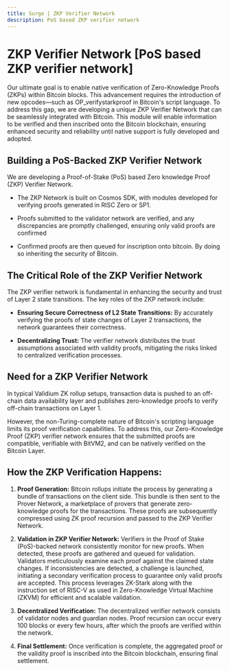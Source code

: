 ```yaml
---
title: Surge | ZKP Verifier Network
description: PoS based ZKP verifier network
---
```



# ZKP Verifier Network [PoS based ZKP verifier network]

Our ultimate goal is to enable native verification of Zero-Knowledge Proofs (ZKPs) within Bitcoin blocks. This advancement requires the introduction of new opcodes—such as OP_verifystarkproof in Bitcoin's script language. To address this gap, we are developing a unique ZKP Verifier Network that can be seamlessly integrated with Bitcoin. This module will enable information to be verified and then inscribed onto the Bitcoin blockchain, ensuring enhanced security and reliability until native support is fully developed and adopted.

## Building a PoS-Backed ZKP Verifier Network

We are developing a Proof-of-Stake (PoS) based Zero knowledge Proof (ZKP) Verifier Network.

- The ZKP Network is built on Cosmos SDK, with modules developed for verifying proofs generated in RISC Zero or SP1.

- Proofs submitted to the validator network are verified, and any discrepancies are promptly challenged, ensuring only valid proofs are confirmed

- Confirmed proofs are then queued for inscription onto bitcoin. By doing so inheriting the security of Bitcoin.

  <ZoomImage
    src="/assets/zkp-verifier-network.png"
    alt="zkp verifier network"
  />

## The Critical Role of the ZKP Verifier Network

The ZKP verifier network is fundamental in enhancing the security and trust of Layer 2 state transitions. The key roles of the ZKP network include:

- **Ensuring Secure Correctness of L2 State Transitions:** By accurately verifying the proofs of state changes of Layer 2 transactions, the network guarantees their correctness.

- **Decentralizing Trust:** The verifier network distributes the trust assumptions associated with validity proofs, mitigating the risks linked to centralized verification processes.

<ZoomImage src="/assets/zkp-verifier-overview.png" alt="user tx" />

## Need for a ZKP Verifier Network

In typical Validium ZK rollup setups, transaction data is pushed to an off-chain data availability layer and publishes zero-knowledge proofs to verify off-chain transactions on Layer 1.

However, the non-Turing-complete nature of Bitcoin's scripting language limits its proof verification capabilities. To address this, our Zero-Knowledge Proof (ZKP) verifier network ensures that the submitted proofs are compatible, verifiable with BitVM2, and can be natively verified on the Bitcoin Layer.

## How the ZKP Verification Happens:

1. **Proof Generation:** Bitcoin rollups initiate the process by generating a bundle of transactions on the client side. This bundle is then sent to the Prover Network, a marketplace of provers that generate zero-knowledge proofs for the transactions. These proofs are subsequently compressed using ZK proof recursion and passed to the ZKP Verifier Network.

2. **Validation in ZKP Verifier Network:** Verifiers in the Proof of Stake (PoS)-backed network consistently monitor for new proofs. When detected, these proofs are gathered and queued for validation. Validators meticulously examine each proof against the claimed state changes. If inconsistencies are detected, a challenge is launched, initiating a secondary verification process to guarantee only valid proofs are accepted. This process leverages ZK-Stark along with the instruction set of RISC-V as used in Zero-Knowledge Virtual Machine (ZKVM) for efficient and scalable validation.

3. **Decentralized Verification:** The decentralized verifier network consists of validator nodes and guardian nodes. Proof recursion can occur every 100 blocks or every few hours, after which the proofs are verified within the network.

4. **Final Settlement:** Once verification is complete, the aggregated proof or the validity proof is inscribed into the Bitcoin blockchain, ensuring final settlement.

<ZoomImage src="/assets/final-settlement.png" alt="final settlement" />
